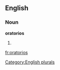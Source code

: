 
==English==

===Noun===
'''oratorios'''

# {{plural of|[[oratorio]]}}

[[Category:English plurals]]

[[fr:oratorios]]
